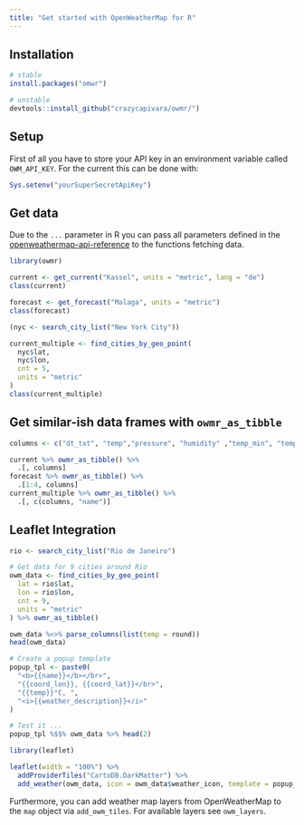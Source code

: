 ```yaml
---
title: "Get started with OpenWeatherMap for R"
---
```


## Installation

```r
# stable
install.packages("omwr")

# unstable
devtools::install_github("crazycapivara/owmr/")
```

## Setup

First of all you have to store your API key in an environment variable called `OWM_API_KEY`.
For the current this can be done with:

```r
Sys.setenv("yourSuperSecretApiKey")
```

## Get data

Due to the `...` parameter in R you can pass all parameters defined in the [openweathermap-api-reference](https://openweathermap.org/api) to the functions fetching data.

```r
library(owmr)

current <- get_current("Kassel", units = "metric", lang = "de")
class(current)

forecast <- get_forecast("Malaga", units = "metric")
class(forecast)

(nyc <- search_city_list("New York City"))

current_multiple <- find_cities_by_geo_point(
  nyc$lat,
  nyc$lon,
  cnt = 5,
  units = "metric"
)
class(current_multiple)
```

## Get similar-ish data frames with `owmr_as_tibble`

```r
columns <- c("dt_txt", "temp","pressure", "humidity" ,"temp_min", "temp_max")

current %>% owmr_as_tibble() %>%
  .[, columns]
forecast %>% owmr_as_tibble() %>%
  .[1:4, columns]
current_multiple %>% owmr_as_tibble() %>%
  .[, c(columns, "name")]
```

## Leaflet Integration

```r
rio <- search_city_list("Rio de Janeiro")

# Get data for 9 cities around Rio
owm_data <- find_cities_by_geo_point(
  lat = rio$lat,
  lon = rio$lon,
  cnt = 9,
  units = "metric"
) %>% owmr_as_tibble()

owm_data %<>% parse_columns(list(temp = round))
head(owm_data)

# Create a popup template
popup_tpl <- paste0(
  "<b>{{name}}</b></br>",
  "{{coord_lon}}, {{coord_lat}}</br>",
  "{{temp}}°C, ",
  "<i>{{weather_description}}</i>"
)

# Test it ...
popup_tpl %$$% owm_data %>% head(2)

library(leaflet)

leaflet(width = "100%") %>%
  addProviderTiles("CartoDB.DarkMatter") %>%
  add_weather(owm_data, icon = owm_data$weather_icon, template = popup_tpl)
```

Furthermore, you can add weather map layers from OpenWeatherMap to the `map` object via `add_owm_tiles`. For available layers see `owm_layers`.

